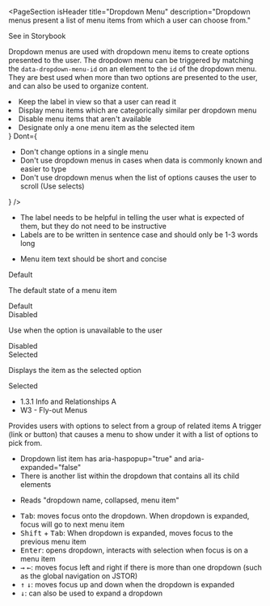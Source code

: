
<PageSection
  isHeader
  title="Dropdown Menu"
  description="Dropdown menus present a list of menu items from which a user can choose from."
>
  <PharosLink href="#" target="_blank">
    See in Storybook
  </PharosLink>
</PageSection>

<PageSection title="Usage">
  <p>
    Dropdown menus are used with dropdown menu items to create options presented to the user. The
    dropdown menu can be triggered by matching the <code>data-dropdown-menu-id</code> on an element
    to the <code>id</code> of the dropdown menu. They are best used when more than two options are
    presented to the user, and can also be used to organize content.
  </p>
</PageSection>

<PageSection title="Best practices">
  <BestPractices
    Do={
      <ul>
        <li>Keep the label in view so that a user can read it</li>
        <li>Display menu items which are categorically similar per dropdown menu</li>
        <li>Disable menu items that aren't available</li>
        <li>Designate only a one menu item as the selected item</li>
      </ul>
    }
    Dont={
      <ul>
        <li>Don't change options in a single menu</li>
        <li>Don't use dropdown menus in cases when data is commonly known and easier to type</li>
        <li>
          Don't use dropdown menus when the list of options causes the user to scroll (Use selects)
        </li>
      </ul>
    }
  />
</PageSection>

<PageSection title="Content guidelines">
  <PageSection title="Label" subSectionLevel={1}>
    <ul>
      <li>
        The label needs to be helpful in telling the user what is expected of them, but they do not
        need to be instructive
      </li>
      <li>Labels are to be written in sentence case and should only be 1-3 words long</li>
    </ul>
  </PageSection>
  <PageSection title="Item" subSectionLevel={1}>
    <ul>
      <li>Menu item text should be short and concise</li>
    </ul>
  </PageSection>
</PageSection>

<PageSection title="States">
  <PageSection title="Item" subSectionLevel={1}>
    <div>
      <PharosHeading level="4" preset="1--bold">
        Default
      </PharosHeading>
      <p>The default state of a menu item</p>
      <Canvas>
        <PharosDropdownMenuItem>Default</PharosDropdownMenuItem>
      </Canvas>
    </div>
    <div>
      <PharosHeading level="4" preset="1--bold">
        Disabled
      </PharosHeading>
      <p>Use when the option is unavailable to the user</p>
      <Canvas>
        <PharosDropdownMenuItem disabled>Disabled</PharosDropdownMenuItem>
      </Canvas>
    </div>
    <div>
      <PharosHeading level="4" preset="1--bold">
        Selected
      </PharosHeading>
      <p>Displays the item as the selected option</p>
      <Canvas>
        <PharosDropdownMenuItem selected>Selected</PharosDropdownMenuItem>
      </Canvas>
    </div>
  </PageSection>
</PageSection>

<PageSection title="Accessibility">
  <ul>
    <li>
      <PharosLink href="https://www.w3.org/WAI/WCAG21/Understanding/info-and-relationships.html">
        1.3.1 Info and Relationships A
      </PharosLink>
    </li>
    <li>
      <PharosLink href="https://www.w3.org/WAI/tutorials/menus/flyout/">
        W3 - Fly-out Menus
      </PharosLink>
    </li>
  </ul>
  <PageSection title="Importance" subSectionLevel={1}>
    Provides users with options to select from a group of related items
  </PageSection>
  <PageSection title="Visual expectations" subSectionLevel={1}>
    A trigger (link or button) that causes a menu to show under it with a list of options to pick
    from.
  </PageSection>
  <PageSection title="Code expectations" subSectionLevel={1}>
    <ul>
      <li>Dropdown list item has aria-haspopup="true" and aria-expanded="false"</li>
      <li>There is another list within the dropdown that contains all its child elements</li>
    </ul>
  </PageSection>
  <PageSection title="Screen reader" subSectionLevel={1}>
    <ul>
      <li>Reads "dropdown name, collapsed, menu item"</li>
    </ul>
  </PageSection>
  <PageSection title="Keyboard" subSectionLevel={1}>
    <ul>
      <li>
        <kbd>Tab</kbd>: moves focus onto the dropdown. When dropdown is expanded, focus will go to
        next menu item
      </li>
      <li>
        <kbd>Shift</kbd> + <kbd>Tab</kbd>: When dropdown is expanded, moves focus to the previous
        menu item
      </li>
      <li>
        <kbd>Enter</kbd>: opens dropdown, interacts with selection when focus is on a menu item
      </li>
      <li>
        <kbd>&#8594;</kbd> <kbd>&#8592;</kbd>: moves focus left and right if there is more than one
        dropdown (such as the global navigation on JSTOR)
      </li>
      <li>
        <kbd>&#8593;</kbd> <kbd>&#8595;</kbd>: moves focus up and down when the dropdown is expanded
      </li>
      <li>
        <kbd>&#8595;</kbd>: can also be used to expand a dropdown
      </li>
    </ul>
  </PageSection>
</PageSection>

